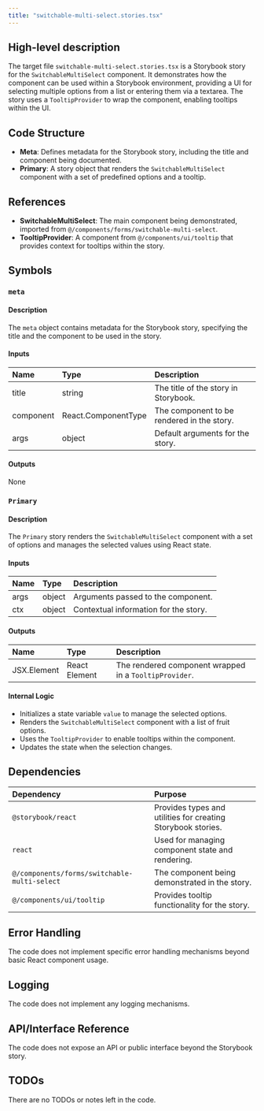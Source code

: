 ```yaml
---
title: "switchable-multi-select.stories.tsx"
---
```


## High-level description

The target file `switchable-multi-select.stories.tsx` is a Storybook story for the `SwitchableMultiSelect` component. It demonstrates how the component can be used within a Storybook environment, providing a UI for selecting multiple options from a list or entering them via a textarea. The story uses a `TooltipProvider` to wrap the component, enabling tooltips within the UI.

## Code Structure

- **Meta**: Defines metadata for the Storybook story, including the title and component being documented.
- **Primary**: A story object that renders the `SwitchableMultiSelect` component with a set of predefined options and a tooltip.

## References

- **SwitchableMultiSelect**: The main component being demonstrated, imported from `@/components/forms/switchable-multi-select`.
- **TooltipProvider**: A component from `@/components/ui/tooltip` that provides context for tooltips within the story.

## Symbols

### `meta`
#### Description
The `meta` object contains metadata for the Storybook story, specifying the title and the component to be used in the story.

#### Inputs
| Name | Type | Description |
|:-----|:-----|:------------|
| title | string | The title of the story in Storybook. |
| component | React.ComponentType | The component to be rendered in the story. |
| args | object | Default arguments for the story. |

#### Outputs
None

### `Primary`
#### Description
The `Primary` story renders the `SwitchableMultiSelect` component with a set of options and manages the selected values using React state.

#### Inputs
| Name | Type | Description |
|:-----|:-----|:------------|
| args | object | Arguments passed to the component. |
| ctx | object | Contextual information for the story. |

#### Outputs
| Name | Type | Description |
|:-----|:-----|:------------|
| JSX.Element | React Element | The rendered component wrapped in a `TooltipProvider`. |

#### Internal Logic
- Initializes a state variable `value` to manage the selected options.
- Renders the `SwitchableMultiSelect` component with a list of fruit options.
- Uses the `TooltipProvider` to enable tooltips within the component.
- Updates the state when the selection changes.

## Dependencies

| Dependency | Purpose |
|:-----------|:--------|
| `@storybook/react` | Provides types and utilities for creating Storybook stories. |
| `react` | Used for managing component state and rendering. |
| `@/components/forms/switchable-multi-select` | The component being demonstrated in the story. |
| `@/components/ui/tooltip` | Provides tooltip functionality for the story. |

## Error Handling

The code does not implement specific error handling mechanisms beyond basic React component usage.

## Logging

The code does not implement any logging mechanisms.

## API/Interface Reference

The code does not expose an API or public interface beyond the Storybook story.

## TODOs

There are no TODOs or notes left in the code.
